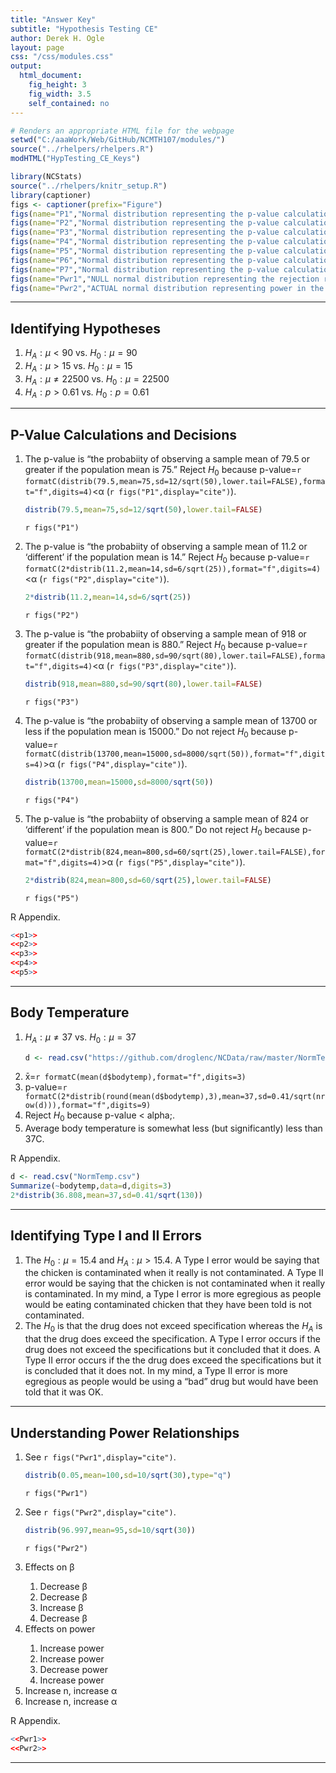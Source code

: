 ```yaml
---
title: "Answer Key"
subtitle: "Hypothesis Testing CE"
author: Derek H. Ogle
layout: page
css: "/css/modules.css"
output:
  html_document:
    fig_height: 3
    fig_width: 3.5
    self_contained: no
---
```


```r
# Renders an appropriate HTML file for the webpage
setwd("C:/aaaWork/Web/GitHub/NCMTH107/modules/")
source("../rhelpers/rhelpers.R")
modHTML("HypTesting_CE_Keys")
```

```r
library(NCStats)
source("../rhelpers/knitr_setup.R")
library(captioner)
figs <- captioner(prefix="Figure")
figs(name="P1","Normal distribution representing the p-value calculation for the first example.")
figs(name="P2","Normal distribution representing the p-value calculation for the second example.")
figs(name="P3","Normal distribution representing the p-value calculation for the third example.")
figs(name="P4","Normal distribution representing the p-value calculation for the fourth example.")
figs(name="P5","Normal distribution representing the p-value calculation for the fifth example.")
figs(name="P6","Normal distribution representing the p-value calculation for the sixth example.")
figs(name="P7","Normal distribution representing the p-value calculation for the seventh example.")
figs(name="Pwr1","NULL normal distribution representing the rejection region for the power calculation example.")
figs(name="Pwr2","ACTUAL normal distribution representing power in the power calculation example.")
```

----

## Identifying Hypotheses

<ol>
<li>$H_{A}: \mu < 90$ vs. $H_{0}: \mu = 90$</li>
<li>$H_{A}: \mu > 15$ vs. $H_{0}: \mu = 15$</li>
<li>$H_{A}: \mu \neq 22500$ vs. $H_{0}: \mu = 22500$</li>
<li>$H_{A}: p > 0.61$ vs. $H_{0}: p = 0.61$</li>
</ol>

----

## P-Value Calculations and Decisions

<ol>
<li>The p-value is "the probabiity of observing a sample mean of 79.5 or greater if the population mean is 75." Reject $H_{0}$ because p-value=`r formatC(distrib(79.5,mean=75,sd=12/sqrt(50),lower.tail=FALSE),format="f",digits=4)`<&alpha; (`r figs("P1",display="cite")`).</li>
```r
distrib(79.5,mean=75,sd=12/sqrt(50),lower.tail=FALSE)
```

`r figs("P1")`

<li>The p-value is "the probabiity of observing a sample mean of 11.2 or 'different' if the population mean is 14." Reject $H_{0}$ because p-value=`r formatC(2*distrib(11.2,mean=14,sd=6/sqrt(25)),format="f",digits=4)`<&alpha; (`r figs("P2",display="cite")`).</li>
```r
2*distrib(11.2,mean=14,sd=6/sqrt(25))
```

`r figs("P2")`

<li>The p-value is "the probabiity of observing a sample mean of 918 or greater if the population mean is 880." Reject $H_{0}$ because p-value=`r formatC(distrib(918,mean=880,sd=90/sqrt(80),lower.tail=FALSE),format="f",digits=4)`<&alpha; (`r figs("P3",display="cite")`).</li>

```r
distrib(918,mean=880,sd=90/sqrt(80),lower.tail=FALSE)
```

`r figs("P3")`

<li>The p-value is "the probabiity of observing a sample mean of 13700 or less if the population mean is 15000." Do not reject $H_{0}$ because p-value=`r formatC(distrib(13700,mean=15000,sd=8000/sqrt(50)),format="f",digits=4)`>&alpha; (`r figs("P4",display="cite")`).</li>

```r
distrib(13700,mean=15000,sd=8000/sqrt(50))
```

`r figs("P4")`

<li>The p-value is "the probabiity of observing a sample mean of 824 or 'different' if the population mean is 800." Do not reject $H_{0}$ because p-value=`r formatC(2*distrib(824,mean=800,sd=60/sqrt(25),lower.tail=FALSE),format="f",digits=4)`>&alpha; (`r figs("P5",display="cite")`).</li>

```r
2*distrib(824,mean=800,sd=60/sqrt(25),lower.tail=FALSE)
```

`r figs("P5")`

</ol>

R Appendix.
```r
<<p1>>
<<p2>>
<<p3>>
<<p4>>
<<p5>>
```

----

## Body Temperature
<ol>
<li>$H_{A}: \mu \neq 37$ vs. $H_{0}: \mu = 37$</li>
```r
d <- read.csv("https://github.com/droglenc/NCData/raw/master/NormTemp.csv")
```

<li>x&#772;=`r formatC(mean(d$bodytemp),format="f",digits=3)`</li>
<li>p-value=`r formatC(2*distrib(round(mean(d$bodytemp),3),mean=37,sd=0.41/sqrt(nrow(d))),format="f",digits=9)`</li>
<li>Reject $H_{0}$ because p-value < alpha;.</li>
<li>Average body temperature is somewhat less (but significantly) less than 37C.</li>
</ol>

R Appendix.
```r
d <- read.csv("NormTemp.csv")
Summarize(~bodytemp,data=d,digits=3)
2*distrib(36.808,mean=37,sd=0.41/sqrt(130))
```

----

## Identifying Type I and II Errors

<ol>
<li>The $H_{0}: \mu=15.4$ and $H_{A}: \mu>15.4$.  A Type I error would be saying that the chicken is contaminated when it really is not contaminated.  A Type II error would be saying that the chicken is not contaminated when it really is contaminated.  In my mind, a Type I error is more egregious as people would be eating contaminated chicken that they have been told is not contaminated.</li>
<li>The $H_{0}$ is that the drug does not exceed specification whereas the $H_{A}$ is that the drug does exceed the specification.  A Type I error occurs if the drug does not exceed the specifications but it concluded that it does.  A Type II error occurs if the the drug does exceed the specifications but it is concluded that it does not.  In my mind, a Type II error is more egregious as people would be using a "bad" drug but would have been told that it was OK.</li>
</ol>

----

## Understanding Power Relationships

<ol>
<li>See `r figs("Pwr1",display="cite")`.</li>
```r
distrib(0.05,mean=100,sd=10/sqrt(30),type="q")
```

`r figs("Pwr1")`

<li>See `r figs("Pwr2",display="cite")`.</li>
```r
distrib(96.997,mean=95,sd=10/sqrt(30))
```

`r figs("Pwr2")`

<li>Effects on &beta;</li>
<ol>
<li>Decrease &beta;</li>
<li>Decrease &beta;</li>
<li>Increase &beta;</li>
<li>Decrease &beta;</li>
</ol>
<li>Effects on power</li>
<ol>
<li>Increase power</li>
<li>Increase power</li>
<li>Decrease power</li>
<li>Increase power</li>
</ol>
<li>Increase n, increase &alpha;</li>
<li>Increase n, increase &alpha;</li>
</ol>

R Appendix.
```r
<<Pwr1>>
<<Pwr2>>
```

----
